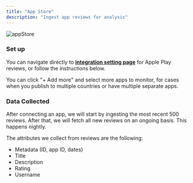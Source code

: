 ```yaml
---
title: "App Store"
description: "Ingest app reviews for analysis"
---
```


![appStore](/images/appStore.png)

### Set up

You can navigate directly to **[integration setting page](https://app.monterey.ai/w/default/settings/integrations/app-store-reviews)** for Apple Play reviews, or follow the instructions below.

<Steps>
  <Step title='Go to "Settings"' />
  <Step title='Click "Integrations" in the navigation menu' />
  <Step title='Click "App Store Reviews"' />
  <Step title='Select the country where the app is published' />
  <Step title='Type the app name and select the appropriate one' />
</Steps>

You can click "+ Add more" and select more apps to monitor, for cases when you publish to multiple countries or have multiple separate apps.

### Data Collected

After connecting an app, we will start by ingesting the most recent 500 reviews. After that, we will fetch all new reviews on an ongoing basis. This happens nightly.

The attributes we collect from reviews are the following:
- Metadata (ID, app ID, dates)
- Title
- Description
- Rating
- Username

